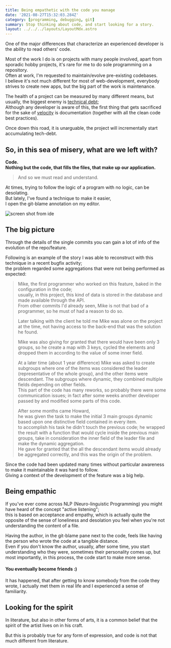 ```yaml
---
title: Being empathetic with the code you manage
date: '2021-08-27T15:32:03.284Z'
category: [programming, debugging, git]
summary: Stop thinking about code, and start looking for a story.
layout: ../../../layouts/LayoutMdx.astro
---
```




One of the major differences that characterize an experienced developer is the ability to read others' code.  

Most of the work I do is on projects with many people involved, apart from sporadic hobby projects, it's rare for me to do sole programming on a repository.  
Often at work, I'm requested to maintain/evolve pre-existing codebases.  
I believe it's not much different for most of web-development, everybody strives to create new apps, but the big part of the work is maintenance.  

The health of a project can be measured by many different means, but usually, the biggest enemy is [technical debt](https://en.wikipedia.org/wiki/Technical_debt);  
Although any developer is aware of this, the first thing that gets sacrificed for the sake of [velocity](https://en.wikipedia.org/wiki/Velocity_(software_development)) is documentation (together with all the clean code best practices).  

Once down this road, it is unarguable, the project will incrementally start accumulating tech-debt.  

## So, in this sea of misery, what are we left with?
**Code.  
Nothing but the code, that fills the files, that make up our application.**

> And so we must read and understand.

At times, trying to follow the logic of a program with no logic, can be desolating.  
But lately, I've found a technique to make it easier,   
I open the git-blame annotation on my editor.

<Image src={ideShot} alt='screen shot from ide'/>

## The big picture
Through the details of the single commits you can gain a lot of info of the evolution of the repo/feature.  

Following is an example of the story I was able to reconstruct with this technique in a recent bugfix activity;  
the problem regarded some aggregations that were not being performed as expected: 

> Mike, the first programmer who worked on this feature, baked in the configuration in the code;  
> usually, in this project, this kind of data is stored in the database and made available through the API.  
> From other commits I'd already seen, Mike is not that bad of a programmer, so he must of had a reason to do so.  
>
> Later talking with the client he told me Mike was alone on the project at the time, not having access to the back-end that was the solution he found.
>
> Mike was also giving for granted that there would have been only 3 groups, so he create a map with 3 keys, cycled the elements and dropped them in according to the value of some inner field.
>
> At a later time (about 1 year difference) Mike was asked to create subgroups where one of the items was considered the leader (representative of the whole group), and the other items were descendant.
> The subgroups where dynamic, they combined multiple fields depending on other fields.  
> This part of the code has many reworks, so probably there were some communication issues; in fact after some weeks another developer passed by and modified some parts of this code.
>
> After some months came Howard,  
> he was given the task to make the initial 3 main groups dynamic based upon one distinctive field contained in every item.  
> to accomplish his task he didn't touch the previous code; he wrapped the result with a function that would cycle inside the previous main groups,
> take in consideration the inner field of the leader file and make the dynamic aggregation.  
> He gave for granted that the all the descendant items would already be aggregated correctly, and this was the origin of the problem.  

Since the code had been updated many times without particular awareness to make it maintainable it was hard to follow.  
Giving a context of the development of the feature was a big help.



  
## Being empathic
If you've ever come across NLP (Neuro-linguistic Programming) you might have heard of the concept "active listening";  
this is based on acceptance and empathy, which is actually quite the opposite of the sense of loneliness and desolation you feel when you're not understanding the content of a file.

Having the author, in the git-blame pane next to the code, feels like having the person who wrote the code at a tangible distance.  
Even if you don't know the author, usually, after some time, you start understanding who they were, sometimes their personality comes up, but most importantly, in this process, the code start to make more sense.  

#### You eventually become friends :) 
It has happened, that after getting to know somebody from the code they wrote, I actually met them in real life and I experienced a sense of familiarity.


## Looking for the spirit
In literature, but also in other forms of arts, it is a common belief that the spirit of the artist lives on in his craft.  

But this is probably true for any form of expression, and code is not that much different from literature.




